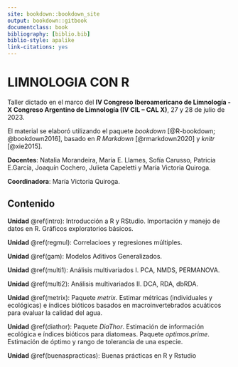 --- 
site: bookdown::bookdown_site
output: bookdown::gitbook
documentclass: book
bibliography: [biblio.bib]
biblio-style: apalike
link-citations: yes
---

# LIMNOLOGIA CON R {-}

Taller dictado en el marco del **IV Congreso Iberoamericano de Limnología - X Congreso Argentino de Limnología (IV CIL – CAL X)**, 27 y 28 de julio de 2023.

El material se elaboró utilizando el paquete _bookdown_ [@R-bookdown; @bookdown2016], basado en _R Markdown_ [@rmarkdown2020] y _knitr_ [@xie2015].

**Docentes**: Natalia Morandeira, María E. Llames, Sofía Carusso, Patricia E.García, Joaquín Cochero, Julieta Capeletti y María Victoria Quiroga.

**Coordinadora**: María Victoria Quiroga.

## Contenido

**Unidad** \@ref(intro): Introducción a R y RStudio. Importación y manejo de datos en R. Gráficos exploratorios básicos.

**Unidad** \@ref(regmul): Correlacioes y regresiones múltiples.

**Unidad** \@ref(gam): Modelos Aditivos Generalizados.

**Unidad** \@ref(multi1): Análisis multivariados I. PCA, NMDS, PERMANOVA.

**Unidad** \@ref(multi2): Análisis multivariados II. DCA, RDA, dbRDA.

**Unidad** \@ref(metrix): Paquete _metrix_. Estimar métricas (individuales y ecológicas) e índices bióticos basados en macroinvertebrados acuáticos para evaluar la calidad del agua.

**Unidad** \@ref(diathor): Paquete _DiaThor_. Estimación de información ecológica e índices bióticos para diatomeas. Paquete _optimos.prime_. Estimación de óptimo y rango de tolerancia de una especie.

**Unidad** \@ref(buenaspracticas): Buenas prácticas en R y Rstudio

